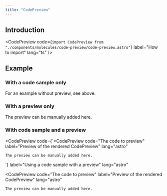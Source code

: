 ```yaml
---
title: "CodePreview"
---
```




## Introduction

<CodePreview
  code={`import CodePreview from "./components/molecules/code-preview/code-preview.astro"`}
  label="How to import"
  lang="ts"
/>

## Example

### With a code sample only

For an example without preview, see above.

### With a preview only

<CodePreview label="Using only a preview" lang="astro">
  The preview can be manually added here.
</CodePreview>

### With code sample and a preview

<CodePreview
  code={`<CodePreview
    code="The code to preview"
    label="Preview of the rendered CodePreview"
    lang="astro"
>
    The preview can be manually added here.
</CodePreview>`}
  label="Using a code sample with a preview"
  lang="astro"
>
  <CodePreview
    code="The code to preview"
    label="Preview of the rendered CodePreview"
    lang="astro"
  >
    The preview can be manually added here.
  </CodePreview>
</CodePreview>
